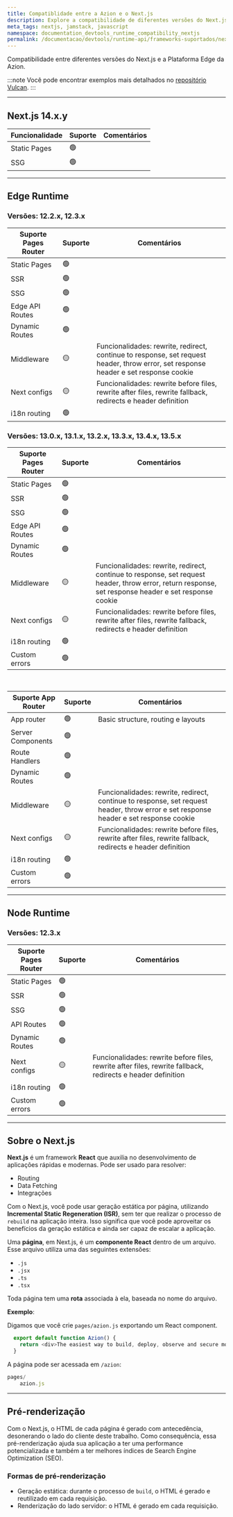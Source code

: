 ```yaml
---
title: Compatiblidade entre a Azion e o Next.js
description: Explore a compatibilidade de diferentes versões do Next.js com a Azion Edge Platform.
meta_tags: nextjs, jamstack, javascript
namespace: documentation_devtools_runtime_compatibility_nextjs
permalink: /documentacao/devtools/runtime-api/frameworks-suportados/nextjs/
---
```


Compatibilidade entre diferentes versões do Next.js e a Plataforma Edge da Azion.

:::note
 Você pode encontrar exemplos mais detalhados no [repositório Vulcan](https://github.com/aziontech/vulcan/tree/main/examples/next).
:::

---

## Next.js 14.x.y

| Funcionalidade | Suporte | Comentários |
|---|---|---|
| Static Pages | 🟢 | |
| SSG | 🟢 | |

---

## Edge Runtime 

### Versões: 12.2.x, 12.3.x

| Suporte Pages Router | Suporte | Comentários |
|---|---|---|
| Static Pages | 🟢 | |
| SSR | 🟢 | |
| SSG | 🟢 | |
| Edge API Routes | 🟢 | |
| Dynamic Routes | 🟢 | |
| Middleware | 🟡 | Funcionalidades: rewrite, redirect, continue to response, set request header, throw error, set response header e set response cookie |
| Next configs | 🟡 | Funcionalidades: rewrite before files, rewrite after files, rewrite fallback, redirects e header definition |
| i18n routing | 🟢 | |

### Versões: 13.0.x, 13.1.x, 13.2.x, 13.3.x, 13.4.x, 13.5.x

| Suporte Pages Router | Suporte | Comentários |
|---|---|---|
| Static Pages | 🟢 | 
| SSR | 🟢 | | 
| SSG | 🟢 | | 
| Edge API Routes | 🟢 | | 
| Dynamic Routes | 🟢 | |
| Middleware | 🟡 | Funcionalidades: rewrite, redirect, continue to response, set request header, throw error, return response, set response header e set response cookie | 
| Next configs | 🟡 | Funcionalidades: rewrite before files, rewrite after files, rewrite fallback, redirects e header definition | 
| i18n routing | 🟢 | | 
| Custom errors | 🟢 | | 

<br />

| Suporte App Router | Suporte | Comentários |
|---|---|--- | 
| App router | 🟢 | Basic structure, routing e layouts| 
| Server Components | 🟢 | | 
| Route Handlers | 🟢 | | 
| Dynamic Routes | 🟢 | |
| Middleware  | 🟡 | Funcionalidades: rewrite, redirect, continue to response, set request header, throw error e set response header e set response cookie |
| Next configs | 🟡 | Funcionalidades: rewrite before files, rewrite after files, rewrite fallback, redirects e header definition  |
| i18n routing | 🟢 | |
| Custom errors | 🟢 | | 

---

## Node Runtime 

### Versões: 12.3.x

| Suporte Pages Router | Suporte | Comentários |
|---|---|---| 
| Static Pages | 🟢 | | 
| SSR | 🟢 | | 
| SSG | 🟢 | | 
| API Routes | 🟢 | | 
| Dynamic Routes | 🟢 | |
| Next configs  | 🟡 | Funcionalidades: rewrite before files, rewrite after files, rewrite fallback, redirects e header definition | 
| i18n routing | 🟢 | | 
| Custom errors | 🟢 | | 

---

## Sobre o Next.js

**Next.js** é um framework **React** que auxilia no desenvolvimento de aplicações rápidas e modernas. Pode ser usado para resolver:

- Routing
- Data Fetching
- Integrações

Com o Next.js, você pode usar geração estática por página, utilizando **Incremental Static Regeneration (ISR)**, sem ter que realizar o processo de `rebuild` na aplicação inteira. Isso significa que você pode aproveitar os benefícios da geração estática e ainda ser capaz de escalar a aplicação.

Uma **página**, em Next.js, é um **componente React** dentro de um arquivo. Esse arquivo utiliza uma das seguintes extensões:

- `.js`
- `.jsx`
- `.ts`
- `.tsx`

Toda página tem uma **rota** associada à ela, baseada no nome do arquivo.

**Exemplo**:

Digamos que você crie `pages/azion.js` exportando um React component.

```js
  export default function Azion() {
    return <div>The easiest way to build, deploy, observe and secure modern applications.</div>
  }
```

A página pode ser acessada em `/azion`:

```js
pages/
    azion.js
```

---

## Pré-renderização 

Com o Next.js, o HTML de cada página é gerado com antecedência, desonerando o lado do cliente deste trabalho. Como consequência, essa pré-renderização ajuda sua aplicação a ter uma performance potencializada e também a ter melhores índices de Search Engine Optimization (SEO).

### Formas de pré-renderização

- Geração estática: durante o processo de `build`, o HTML é gerado e reutilizado em cada requisição.
- Renderização do lado servidor: o HTML é gerado em cada requisição. 

